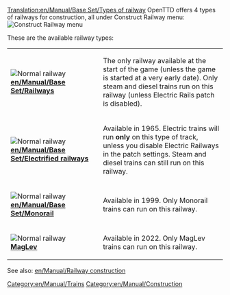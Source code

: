 [[Translation:en/Manual/Base Set/Types of railway]]
OpenTTD offers 4 types of railways for construction, all under Construct Railway menu:
[[File:en/Manual/Openttd-rail1.png|none|frame|Construct Railway menu]]


These are the available railway types:
{| class="wikitable"
|-
|width="200" | [[File:en/Manual/Base Set/NRail1Piece.png|Normal railway]] &nbsp; '''[[en/Manual/Base Set/Railways]]'''
| The only railway available at the start of the game (unless the game is started at a very early date). Only steam and diesel trains run on this railway (unless Electric Rails patch is disabled).

|-
| [[File:en/Manual/Base Set/ERail1Piece.png|Normal railway]] &nbsp; '''[[en/Manual/Base Set/Electrified railways]]'''
| Available in 1965. Electric trains will run '''only''' on this type of track, unless you disable Electric Railways in the patch settings. Steam and diesel trains can still run on this railway.

|-
| [[File:en/Manual/Base Set/Monorail1Piece.png|Normal railway]] &nbsp; '''[[en/Manual/Base Set/Monorail]]'''
| Available in 1999. Only Monorail trains can run on this railway.

|-
| [[File:en/Manual/Base Set/Maglev1Piece.png|Normal railway]] &nbsp; '''[[en/Manual/Base Set/MagLev|MagLev]]'''
| Available in 2022. Only MagLev trains can run on this railway.

|}

See also: [[en/Manual/Railway construction]]

[[Category:en/Manual/Trains]]
[[Category:en/Manual/Construction]]